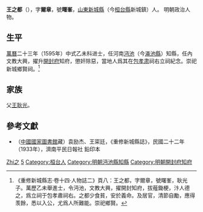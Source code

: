 '''王之都'''（{{bd|？年||?年||catIdx=W王}}），字'''爾章'''，號'''曙峯'''，[[山東|山東]][[新城縣|新城縣]]（今[[桓台縣|桓台縣]]新城鎮）人。 明朝政治人物。

== 生平 ==
[[萬曆|萬曆]]二十三年（1595年）中式乙未科进士，任河南[[沔池|沔池]]（今[[渑池縣|渑池縣]]）知縣，任內文教大興，擢升[[開封府|開封府]]知府，懲奸除惡，當地人爲其在[[包拯|包孝肃]]祠右立祠紀念。崇祀新城鄉賢祠。<ref>《重修新城縣志·卷十四·人物誌二》頁八：王之都，字爾章，號曙峯，耿光子。萬歷乙未舉進士，令沔池，文教大興，擢開封知府，拔薤鋤梗，汴人德之，爲立祠于包孝肅祠右。之都少食貧，安於義命。及居官，清節自勵，應得羡餘，悉以入公，尤爲人所難能。崇祀鄉賢。</ref>

== 家族 ==
父[[王耿光|王耿光]]。

==參考文獻==
{{reflist}}
*（[[中國國家圖書館|中國國家圖書館]]藏）袁励杰、王寀廷，《重修新城縣誌》，民國二十二年（1933年），濟南平民日報社 鉛印本

{{萬曆二十三年乙未科殿試金榜}}
{{山東新城王氏}}

{{Authority control}}

{{DEFAULTSORT:Wang王}}
[[Category:王姓|Zhi之]]
[[Category:新城王氏|5]]
[[Category:桓台人|Category:桓台人]]
[[Category:明朝沔池縣知縣|Category:明朝沔池縣知縣]]
[[Category:明朝開封府知府|Category:明朝開封府知府]]